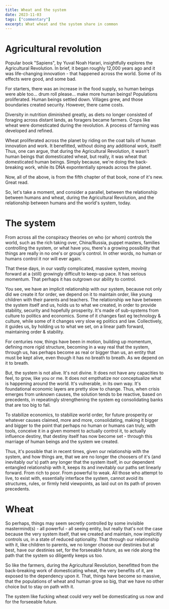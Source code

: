```yaml
---
title: Wheat and the system
date: 2023-11-03
tags: ["commentary"]
excerpt: What wheat and the system share in common
---
```


# Agricultural revolution

Popular book "Sapiens", by Yuval Noah Harari, insightfully explores the Agricultural Revolution. In brief, it began roughly 12,000 years ago and it was life-changing innovation - that happened across the world. Some of its effects were good, and some bad.

For starters, there was an increase in the food supply, so human beings were able too... drum roll please... make more human beings! Populations proliferated. Human beings settled down. Villages grew, and those boundaries created security. However, there came costs.

Diversity in nutrition diminished greatly, as diets no longer consisted of foraging across distant lands, as foragers became farmers. Crops like wheat were domesticated during the revolution. A process of farming was developed and refined.

Wheat proliferated across the planet by riding on the coat tails of human innovation and work. It benefitted, without doing any additional work, itself! Thus, one can argue, that during the Agricultural Revolution, it wasn't human beings that domesticated wheat, but really, it was wheat that domesticated human beings. Simply because, we're doing the back-breaking work, while its DNA expontentially spreads across the planet.

Now, all of the above, is from the fifth chapter of that book, none of it's new. Great read.

So, let's take a moment, and consider a parallel, between the relationship between humans and wheat, during the Agricultural Revolution, and the relationship between humans and the world's system, today.

# The system

From across all the conspiracy theories on who (or whom) controls the world, such as the rich taking over, China/Russia, puppet masters, families controlling the system, or what have you, there's a growing possibility that things are really in no one's or group's control. In other words, no human or humans control it nor will ever again.

That these days, in our vastly complicated, massive system, moving forward at a (still) growingly difficult to keep-up pace. It has serious momentum. That perhaps it has outgrown our ability to control.

You see, we have an implicit relationship with our system, because not only did we create it for order, we depend on it to maintain order, like young children with their parents and teachers. The relationship we have between the system itself and us, holds us to what we created, in order to provide stability, security and hopefully prosperity. It's made of sub-systems from culture to politics and economics. Some of it changes fast eg technology & culture, while some of it changes very slow eg politics and law. Collectively, it guides us, by holding us to what we set, on a linear path forward, maintaining order & stability.

For centuries now, things have been in motion, building up momentum, defining more rigid structure, becoming in a way real that the system, through us, has perhaps become as real or bigger than us, an entity that must be kept alive, even though it has no breath to breath. As we depend on it to breath.

But, the system is not alive. It's not divine. It does not have any capacities to feel, to grow, like you or me. It does not empthatize nor conceptualize what is happening around the world. It's vulnerable, in its own way. It's foundational economic layers are pretty slow to change. Thus, when crisis emerges from unknown causes, the solution tends to be reactive, based on precedents, in repeatingly strengthening the system eg consolidating banks that are too big to fail.

To stabilize economics, to stabilize world order, for future prosperity or whatever causes claimed, more and more, consolidating, making it bigger and bigger to the point that perhaps no human or humans can truly, with tools, conceive it in a given moment to actually control it, to actually influence destiny, that destiny itself has now become set - through this marriage of human beings and the system we created.

Thus, it's possible that in recent times, given our relationship with the system, and how things are, that we are no longer the choosers of it's (and inevitably our's) path any longer that the system itself, in our dependent entangled relationship with it, keeps its and inevitably our paths set linearly forward. From rich to poor. From powerful to weak. All those who attempt to live, to exist with, essentially interface the system, cannot avoid its structures, rules, or firmly held viewpoints, as laid out on its path of proven precedents.

# Wheat

So perhaps, things may seem secretly controlled by some invisible mastermind(s) - all powerful - all seeing entity, but really that's not the case because the very system itself, that we created and maintain, now implicitly controls us, in a state of reduced optionality. That through our relationship with it, like children to parents, we no longer choose our destinies but at best, have our destinies set, for the forseeable future, as we ride along the path that the system so diligently keeps us too.

So like the farmers, during the Agricultural Revolution, benefitted from the back-breaking work of domesticating wheat, the very benefits of it, are exposed to the dependency upon it. That, things have become so massive, that the populations of wheat and human grow so big, that we have no other choice but to stay on path with it.

The system like fucking wheat could very well be domesticating us now and for the forseeable future.
